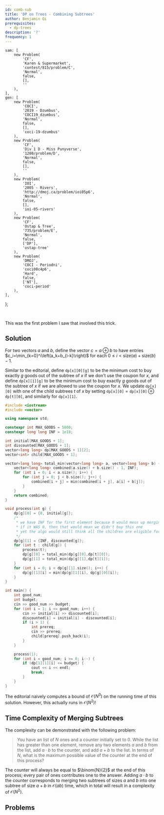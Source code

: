 ```yaml
---
id: comb-sub
title: 'DP on Trees - Combining Subtrees'
author: Benjamin Qi
prerequisites:
  - dp-trees
description: '?'
frequency: 1
---
```




	sam: [
		new Problem(
			'CF',
			'Karen & Supermarket',
			'contest/815/problem/C',
			'Normal',
			false,
			[],
			''
		),
	],
	gen: [
		new Problem(
			'COCI',
			'2019 - Dzumbus',
			'COCI19_dzumbus',
			'Normal',
			false,
			[],
			'coci-19-dzumbus'
		),
		new Problem(
			'CF',
			'Div 1 D - Miss Punyverse',
			'1280/problem/D',
			'Normal',
			false,
			[],
			''
		),
		new Problem(
			'IOI',
			'2005 - Rivers',
			'http://dmoj.ca/problem/ioi05p6',
			'Normal',
			false,
			[],
			'ioi-05-rivers'
		),
		new Problem(
			'CF',
			'Ostap & Tree',
			'735/problem/E',
			'Normal',
			false,
			['DP'],
			'ostap-tree'
		),
		new Problem(
			'DMOJ',
			'COCI - Periodni',
			'coci08c4p6',
			'Hard',
			false,
			['NT'],
			'coci-period'
		),
	],
};

<FocusProblem problem={problems.sam[0]} />

<br />

This was the first problem I saw that involved this trick.

## Solution

For two vectors $a$ and $b$, define the vector $c=a\oplus b$ to have entries $c_i=\min_{k=0}^i\left(a_k+b_{i-k}\right)$ for each $0\le i < \text{size}(a)+\text{size}(b)-1$.

Similar to the editorial, define $\texttt{dp[x][0][g]}$ to be the minimum cost to buy exactly $g$ goods out of the subtree of $x$ if we don't use the coupon for $x$, and define $\texttt{dp[x][1][g]}$ to be the minimum cost to buy exactly $g$ goods out of the subtree of $x$ if we are allowed to use the coupon for $x$. We update $\texttt{dp[x][0]}$ with one of the child subtrees $t$ of $x$ by setting $\texttt{dp[x][0]}=\texttt{dp[x][0]}\oplus \texttt{dp[t][0]}$, and similarly for $\texttt{dp[x][1]}$.

<Spoiler title="Code">

```cpp
#include <iostream>
#include <vector>

using namespace std;

constexpr int MAX_GOODS = 5000;
constexpr long long INF = 1e18;

int initial[MAX_GOODS + 1];
int discounted[MAX_GOODS + 1];
vector<long long> dp[MAX_GOODS + 1][2];
vector<int> child[MAX_GOODS + 1];

vector<long long> total_min(vector<long long> a, vector<long long> b) {
	vector<long long> combined(a.size() + b.size() - 1, INF);
	for (int i = 0; i < a.size(); i++) {
		for (int j = 0; j < b.size(); j++) {
			combined[i + j] = min(combined[i + j], a[i] + b[j]);
		}
	}
	return combined;
}

void process(int g) {
	dp[g][0] = {0, initial[g]};
	/*
	 * we have INF for the first element because 0 would mess up merging
	 * if it WAS 0, then that would mean we didn't buy this one
	 * yet the algo would still think all the children are eligible for coupons
	 */
	dp[g][1] = {INF, discounted[g]};
	for (int t : child[g]) {
		process(t);
		dp[g][0] = total_min(dp[g][0],dp[t][0]);
		dp[g][1] = total_min(dp[g][1],dp[t][1]);
	}
	for (int i = 0; i < dp[g][1].size(); i++) {
		dp[g][1][i] = min(dp[g][1][i], dp[g][0][i]);
	}
}

int main() {
	int good_num;
	int budget;
	cin >> good_num >> budget;
	for (int i = 1; i <= good_num; i++) {
		cin >> initial[i] >> discounted[i];
		discounted[i] = initial[i] - discounted[i];
		if (i > 1) {
			int prereq;
			cin >> prereq;
			child[prereq].push_back(i);
		}
	}

	process(1);
	for (int i = good_num; i >= 0; i--) {
		if (dp[1][1][i] <= budget) {
			cout << i << endl;
			break;
		}
	}
}
```

</Spoiler>

The editorial naively computes a bound of $\mathcal{O}(N^3)$ on the running time of this solution. However, this actually runs in $\mathcal{O}(N^2)$!

## Time Complexity of Merging Subtrees

The complexity can be demonstrated with the following problem:

> You have an list of $N$ ones and a counter initially set to $0$. While the list has greater than one element, remove any two elements $a$ and $b$ from the list, add $a\cdot b$ to the counter, and add $a+b$ to the list. In terms of $N$, what is the maximum possible value of the counter at the end of this process?

<Spoiler title="Solution">

The counter will always be equal to $\binom{N}{2}$ at the end of this process; every pair of ones contributes one to the answer. Adding $a\cdot b$ to the counter corresponds to merging two subtrees of sizes $a$ and $b$ into one subtree of size $a+b$ in $\mathcal{O}(ab)$ time, which in total will result in a complexity of $\mathcal{O}(N^2)$.

</Spoiler>

## Problems

<Problems problems={problems.gen} />
